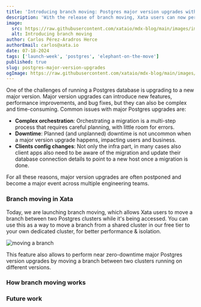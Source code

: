```yaml
---
title: 'Introducing branch moving: Postgres major version upgrades with minimal downtime'
description: 'With the release of branch moving, Xata users can now perform postgres major version upgrades with minimal downtime. This article explains how the feature was implemented'
image:
  src: https://raw.githubusercontent.com/xataio/mdx-blog/main/images/images/postgresql-dedicated-clusters-beta/dedicated-clusters.jpg
  alt: Introducing branch moving
author: Carlos Pérez-Aradros Herce
authorEmail: carlos@xata.io
date: 07-18-2024
tags: ['launch-week', 'postgres', 'elephant-on-the-move']
published: true
slug: postgres-major-version-upgrades
ogImage: https://raw.githubusercontent.com/xataio/mdx-blog/main/images/images/postgresql-dedicated-clusters-beta/dedicated-clusters.jpg
---
```


One of the challenges of running a Postgres database is upgrading to a new major version. Major version
upgrades can introduce new features, performance improvements, and bug fixes, but they can also be complex
and time-consuming. Common issues with major Postgres upgrades are:

- **Complex orchestration**: Orchestrating a migration is a multi-step process that requires careful planning, with little room
  for errors.
- **Downtime**: Planned (and unplanned) downtime is not uncommon when a major version upgrade happens, impacting users and business.
- **Clients config changes**: Not only the infra part, in many cases also client apps also need to be aware of the migration and
  update their database connection details to point to a new host once a migration is done.

For all these reasons, major version upgrades are often postponed and become a major event across multiple engineering teams.

### Branch moving in Xata

Today, we are launching branch moving, which allows Xata users to move a branch between two Postgres clusters while it's being
accessed. You can use this as a way to move a branch from a shared cluster in our free tier to your own dedicated cluster, for better
performance & isolation.

![moving a branch](/videos/branches-move.gif)

This feature also allows to perform near zero-downtime major Postgres version upgrades by moving a branch between two clusters running
on different versions.

### How branch moving works

### Future work
